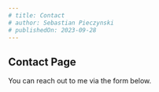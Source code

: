 ---
# title: Contact
# author: Sebastian Pieczynski
# publishedOn: 2023-09-28
---

## Contact Page

<div class="min-h-[59dvh]">
You can reach out to me via the form below.
<ContactForm />
</div>
